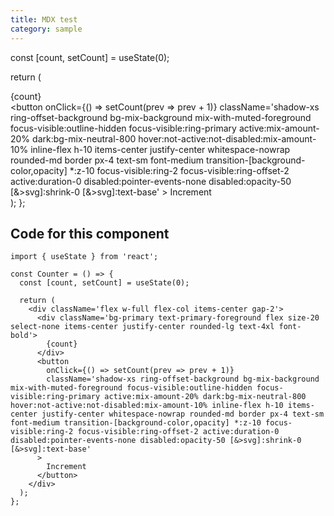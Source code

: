 ```yaml
---
title: MDX test
category: sample
---
```



  const [count, setCount] = useState(0);

  return (
    <div className='flex w-full flex-col items-center gap-2'>
      <div className='bg-primary text-primary-foreground flex size-20 select-none items-center justify-center rounded-lg text-4xl font-bold'>
        {count}
      </div>
      <button
        onClick={() => setCount(prev => prev + 1)}
        className='shadow-xs ring-offset-background bg-mix-background mix-with-muted-foreground focus-visible:outline-hidden focus-visible:ring-primary active:mix-amount-20% dark:bg-mix-neutral-800 hover:not-active:not-disabled:mix-amount-10% inline-flex h-10 items-center justify-center whitespace-nowrap rounded-md border px-4 text-sm font-medium transition-[background-color,opacity] *:z-10 focus-visible:ring-2 focus-visible:ring-offset-2 active:duration-0 disabled:pointer-events-none disabled:opacity-50 [&>svg]:shrink-0 [&>svg]:text-base'
      >
        Increment
      </button>
    </div>
  );
};

<Counter />

## Code for this component

```tsx
import { useState } from 'react';

const Counter = () => {
  const [count, setCount] = useState(0);

  return (
    <div className='flex w-full flex-col items-center gap-2'>
      <div className='bg-primary text-primary-foreground flex size-20 select-none items-center justify-center rounded-lg text-4xl font-bold'>
        {count}
      </div>
      <button
        onClick={() => setCount(prev => prev + 1)}
        className='shadow-xs ring-offset-background bg-mix-background mix-with-muted-foreground focus-visible:outline-hidden focus-visible:ring-primary active:mix-amount-20% dark:bg-mix-neutral-800 hover:not-active:not-disabled:mix-amount-10% inline-flex h-10 items-center justify-center whitespace-nowrap rounded-md border px-4 text-sm font-medium transition-[background-color,opacity] *:z-10 focus-visible:ring-2 focus-visible:ring-offset-2 active:duration-0 disabled:pointer-events-none disabled:opacity-50 [&>svg]:shrink-0 [&>svg]:text-base'
      >
        Increment
      </button>
    </div>
  );
};
```
